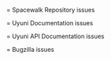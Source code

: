 = Spacewalk Repository issues

= Uyuni Documentation issues

= Uyuni API Documentation issues

= Bugzilla issues


